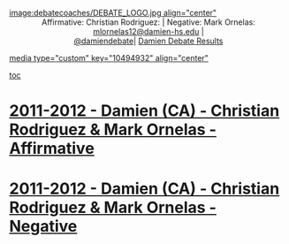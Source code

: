 [[image:debatecoaches/DEBATE_LOGO.jpg align="center"]]
<span style="display: block; text-align: center;">Affirmative: Christian Rodriguez: | Negative: Mark Ornelas: [[mailto:mlornelas12@damien-hs.edu|mlornelas12@damien-hs.edu]] |</span><span style="display: block; text-align: center;">[[http://twitter.com/damiendebate|@damiendebate]]| [[http://www.damien-hs.edu/index.php?option=com_content&view=article&id=30&Itemid=1476|Damien Debate Results]]</span>

[[media type="custom" key="10494932" align="center"]]









[[toc]]
=[[debatecoaches/2011-2012 - Damien (CA) - Christian Rodriguez & Mark Ornelas - Affirmative|2011-2012 - Damien (CA) - Christian Rodriguez & Mark Ornelas - Affirmative]]= 

=[[debatecoaches/2011-2012 - Damien (CA) - Christian Rodriguez & Mark Ornelas - Negative|2011-2012 - Damien (CA) - Christian Rodriguez & Mark Ornelas - Negative]]= 

== ==